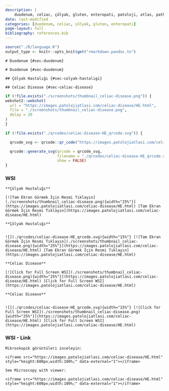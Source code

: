 ```yaml
---
description: |
    duodenum, celiac, çölyak, gluten, enteropati, patoloji, atlas, pathology, whole slide image
date: last-modified
categories: [duodenum, celiac, çölyak, gluten, enteropati]
page-layout: full
bibliography: references.bib
---
```


```r
source("./R/language.R")
output_type <- knitr::opts_knit$get("rmarkdown.pandoc.to")
```



```asis
# Duodenum {#sec-duodenum}
```

```asis
# Duodenum {#sec-duodenum}
```


```asis

## Çölyak Hastalığı {#sec-colyak-hastaligi}

```

```asis

## Celiac Disease {#sec-celiac-disease}

```

```r
if (!file.exists("./screenshots/thumbnail_celiac-disease.png")) {
webshot2::webshot(
  url = "https://images.patolojiatlasi.com/celiac-disease/HE.html",
  file = "./screenshots/thumbnail_celiac-disease.png",
  delay = 20
)
}
```

```r
if (!file.exists("./qrcodes/celiac-disease-HE_qrcode.svg")) {

  qrcode_svg <- qrcode::qr_code("https://images.patolojiatlasi.com/celiac-disease/HE.html")

  qrcode::generate_svg(qrcode = qrcode_svg,
                       filename = "./qrcodes/celiac-disease-HE_qrcode.svg",
                       show = FALSE)
}
```




::::: panel-tabset


### WSI








:::: {.content-hidden when-format="pdf"}




```asis

**Çölyak Hastalığı**

[![Tam Ekran Görmek İçin Resmi Tıklayın](./screenshots/thumbnail_celiac-disease.png){width="25%"}](https://images.patolojiatlasi.com/celiac-disease/HE.html) [Tam Ekran Görmek İçin Resmi Tıklayın](https://images.patolojiatlasi.com/celiac-disease/HE.html)

```



::::





:::: {.content-visible when-format="pdf"}



```asis

**Çölyak Hastalığı**


![](./qrcodes/celiac-disease-HE_qrcode.svg){width="15%"} [![Tam Ekran Görmek İçin Resmi Tıklayın](./screenshots/thumbnail_celiac-disease.png){width="25%"}](https://images.patolojiatlasi.com/celiac-disease/HE.html) [Tam Ekran Görmek İçin Resmi Tıklayın](https://images.patolojiatlasi.com/celiac-disease/HE.html)

```





::::


:::: {.content-hidden when-format="pdf"}


```asis

**Celiac Disease**

[![Click for Full Screen WSI](./screenshots/thumbnail_celiac-disease.png){width="25%"}](https://images.patolojiatlasi.com/celiac-disease/HE.html) [Click for Full Screen WSI](https://images.patolojiatlasi.com/celiac-disease/HE.html)

```




::::





:::: {.content-visible when-format="pdf"}


```asis

**Celiac Disease**


![](./qrcodes/celiac-disease-HE_qrcode.svg){width="15%"} [![Click for Full Screen WSI](./screenshots/thumbnail_celiac-disease.png){width="25%"}](https://images.patolojiatlasi.com/celiac-disease/HE.html) [Click for Full Screen WSI](https://images.patolojiatlasi.com/celiac-disease/HE.html)

```





::::






### WSI - Link




```asis

Mikroskopik görüntüleri inceleyin:

<iframe src="https://images.patolojiatlasi.com/celiac-disease/HE.html" style="height:600px;width:100%;" data-external="1"></iframe>

```

```asis

See Microscopy with viewer: 

<iframe src="https://images.patolojiatlasi.com/celiac-disease/HE.html" style="height:600px;width:100%;" data-external="1"></iframe>

```



:::::

